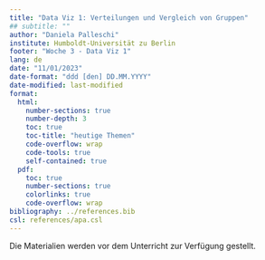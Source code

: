 ```yaml
---
title: "Data Viz 1: Verteilungen und Vergleich von Gruppen"
## subtitle: ""
author: "Daniela Palleschi"
institute: Humboldt-Universität zu Berlin
footer: "Woche 3 - Data Viz 1"
lang: de
date: "11/01/2023"
date-format: "ddd [den] DD.MM.YYYY"
date-modified: last-modified
format:
  html:
    number-sections: true
    number-depth: 3
    toc: true
    toc-title: "heutige Themen"
    code-overflow: wrap
    code-tools: true
    self-contained: true
  pdf:
    toc: true
    number-sections: true
    colorlinks: true
    code-overflow: wrap
bibliography: ../references.bib
csl: references/apa.csl
---
```


Die Materialien werden vor dem Unterricht zur Verfügung gestellt.